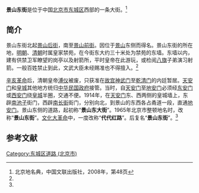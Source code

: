 {{Coord|39.9258146|116.3994847|type:landmark_region:CN-11_source:GoogleMaps|display=title}}
{{otheruses|subject=1965年之后的景山东街|other=1965年之前的景山东街|沙滩后街}}
{{Infobox China Road
|路牌类型 = Beijing
|道路方向 = NS
|中文道路名称 = 景山东街
|道路名称拼音 = JINGSHANDONG JIE
|图片 =File:Cycle rickshaw Beijing.jpg
|图片说明 = 景山东街与[[沙滩后街|沙滩后街]]交汇处的三轮车夫<br>自[[沙滩后街|沙滩后街]]西口内向西北拍摄
|道路属性 =
|道路总长度 = 
|车速限制 = 
|行车线数量 = 
|所在地区 = [[北京市|北京市]][[东城区_(北京市)|东城区]]
|起点 =[[景山后街|景山后街]]
|终点 =[[景山前街|景山前街]]
|路段主要建筑 = 
}}
'''景山东街'''是位于中国[[北京市|北京市]][[东城区_(北京市)|东城区]]西部的一条大街。<ref name=bjdmd>北京地名典，中国文联出版社，2008年，第48页</ref>

==简介==
景山东街北起[[景山后街|景山后街]]，南至[[景山前街|景山前街]]。因位于[[景山公园|景山]]东侧而得名。景山东街的所在地，[[明朝|明朝]]、[[清朝|清朝]]时属皇家禁苑，在今街东大约三十米处为禁苑的东墙。东墙以内，建有供禁卫军瞭望的岗亭以及射箭所，平时皇帝在此游玩，或检阅[[八旗|八旗]]子弟演习射箭。一般百姓禁止到此，文武大臣未经赐准也不得擅入。<ref name=bjdmd/>

[[辛亥革命|辛亥革命]]后，清朝皇帝[[溥仪|溥仪]]被废，只获准在[[北京故宫|故宫]][[神武门|神武门]]至[[乾清门|乾清门]]的内廷暂居。[[天安门|天安门]]和[[北京皇城|皇城]]其他地方统归[[中华民国|中华民国]][[北洋政府|政府]]接管。当时，自[[天安门|天安门]]至[[地安门|地安门]]必须经[[东安门|东安门]]或[[西安门|西安门]]绕[[北京皇城|皇城]]半圈，交通不便。1914年，在[[天安门|天安门]]东、西两侧的皇城墙上，东辟[[南池子|南池子]]街门，西辟[[南长街_(北京)|南长街]]街门，分别向北，到景山的东西各占甬道一段，直通[[地安门|地安门]]。景山东侧的道路，起初称“'''景山东大街'''”。1965年北京市整顿地名时，改称“'''景山东街'''”。[[文化大革命|文化大革命]]中，一度改称“'''代代红路'''”。后复名“'''景山东街'''”。<ref name=bjdmd/>

==参考文献==
{{reflist}}

[[Category:东城区道路_(北京市)|Category:东城区道路 (北京市)]]